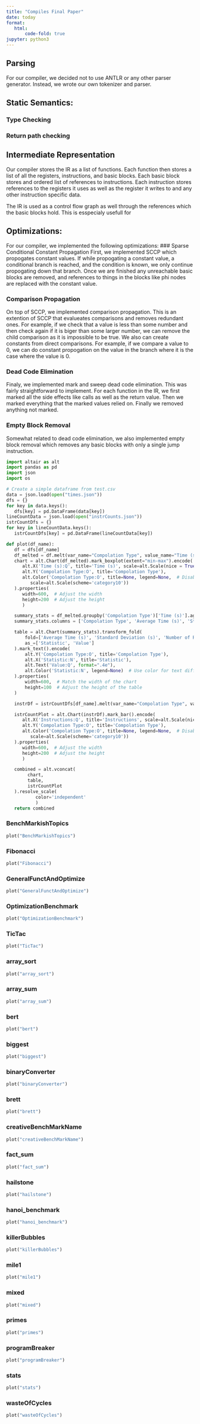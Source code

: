 ```yaml
---
title: "Compiles Final Paper"
date: today
format:
   html:
       code-fold: true
jupyter: python3
---
```

## Parsing
For our compiler, we decided not to use ANTLR or any other parser generator. Instead, we wrote our own tokenizer and parser.

## Static Semantics:

### Type Checking

### Return path checking

## Intermediate Representation

Our compiler stores the IR as a list of functions.
Each function then stores a list of all the registers,
instructions, and basic blocks. Each basic block stores and ordered list of references to instructions. Each instruction stores references to the registers it uses as well as the register it writes to and any other instruction specific data.

The IR is used as a control flow graph as well through the references which the basic blocks hold. This is esspecialy usefull for



## Optimizations:
For our compiler, we implemented the following optimizations:
### Sparse Conditional Constant Propagation
First, we implemented SCCP which propogates constant values. If while propogating a constant value, a conditional branch is reached, and the condition is known, we only continue propogating down that branch. Once we are finished any unreachable basic blocks are removed, and references to things in the blocks like phi nodes are replaced with the constant value.

### Comparison Propagation
On top of SCCP, we implemented comparison propagation. This is an extention of SCCP that evalueates comparisons and removes redundant ones. For example, if we check that a value is less than some number and then check again if it is biger than some larger number, we can remove the child comparison as it is impossible to be true. We also can create constants from direct comparisons. For example, if we compare a value to 0, we can do constant propogation on the value in the branch where it is the case where the value is 0.

### Dead Code Elimination
Finaly, we implemented mark and sweep dead code elimination. This was fairly straightforward to implement. For each function in the IR, we first marked all the side effects like calls as well as the return value. Then we marked everything that the marked values relied on. Finally we removed anything not marked.

### Empty Block Removal
Somewhat related to dead code elimination, we also implemented empty block removal which removes any basic blocks with only a single jump instruction.



```python
import altair as alt
import pandas as pd
import json 
import os

# Create a simple dataframe from test.csv
data = json.load(open("times.json"))
dfs = {}
for key in data.keys():
   dfs[key] = pd.DataFrame(data[key])
lineCountData = json.load(open("instrCounts.json"))
istrCountDfs = {}
for key in lineCountData.keys():
   istrCountDfs[key] = pd.DataFrame(lineCountData[key])

```

```python
def plot(df_name):
   df = dfs[df_name]
   df_melted = df.melt(var_name="Compolation Type", value_name="Time (s)")
   chart = alt.Chart(df_melted).mark_boxplot(extent="min-max").encode(
      alt.X('Time (s):Q', title='Time (s)', scale=alt.Scale(nice = True, zero=False)),
      alt.Y('Compolation Type:O', title='Compolation Type'),
      alt.Color('Compolation Type:O', title=None, legend=None,  # Disable the legend
         scale=alt.Scale(scheme='category10'))
   ).properties(
      width=600,  # Adjust the width
      height=200  # Adjust the height
      )

   summary_stats = df_melted.groupby('Compolation Type')['Time (s)'].agg(['mean', 'std', 'count']).reset_index()
   summary_stats.columns = ['Compolation Type', 'Average Time (s)', 'Standard Deviation (s)', 'Number of Runs']

   table = alt.Chart(summary_stats).transform_fold(
       fold=['Average Time (s)', 'Standard Deviation (s)', 'Number of Runs'],
       as_=['Statistic', 'Value']
   ).mark_text().encode(
       alt.Y('Compolation Type:O', title='Compolation Type'),
       alt.X('Statistic:N', title='Statistic'),
       alt.Text('Value:Q', format=".4e"),
       alt.Color('Statistic:N', legend=None)  # Use color for text differentiation
   ).properties(
       width=600,  # Match the width of the chart
       height=100  # Adjust the height of the table
   )

   instrDf = istrCountDfs[df_name].melt(var_name="Compolation Type", value_name="Instructions")

   istrCountPlot = alt.Chart(instrDf).mark_bar().encode(
      alt.X('Instructions:Q', title='Instructions', scale=alt.Scale(nice = True, zero=False)),
      alt.Y('Compolation Type:O', title='Compolation Type'),
      alt.Color('Compolation Type:O', title=None, legend=None,  # Disable the legend
         scale=alt.Scale(scheme='category10'))
   ).properties(
      width=600,  # Adjust the width
      height=200  # Adjust the height
      )

   combined = alt.vconcat(
        chart,
        table,
        istrCountPlot
   ).resolve_scale(
           color='independent'
           )
   return combined
```

### BenchMarkishTopics
```python
plot("BenchMarkishTopics")
```
### Fibonacci
```python
plot("Fibonacci")
```
### GeneralFunctAndOptimize
```python
plot("GeneralFunctAndOptimize")
```
### OptimizationBenchmark
```python
plot("OptimizationBenchmark")
```
### TicTac
```python
plot("TicTac")
```
### array_sort
```python
plot("array_sort")
```
### array_sum
```python
plot("array_sum")
```
### bert
```python
plot("bert")
```
### biggest
```python
plot("biggest")
```
### binaryConverter
```python
plot("binaryConverter")
```
### brett
```python
plot("brett")
```
### creativeBenchMarkName
```python
plot("creativeBenchMarkName")
```
### fact_sum
```python
plot("fact_sum")
```
### hailstone
```python
plot("hailstone")
```
### hanoi_benchmark
```python
plot("hanoi_benchmark")
```
### killerBubbles
```python
plot("killerBubbles")
```
### mile1
```python
plot("mile1")
```
### mixed
```python
plot("mixed")
```
### primes
```python
plot("primes")
```
### programBreaker
```python
plot("programBreaker")
```
### stats
```python
plot("stats")
```
### wasteOfCycles
```python
plot("wasteOfCycles")
```
